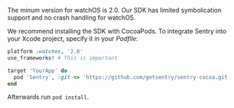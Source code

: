 The minum version for watchOS is 2.0. Our SDK has limited symbolication support and no crash handling for watchOS.

We recommend installing the SDK with CocoaPods. To integrate Sentry into your Xcode project, specify it in your _Podfile_:

```ruby
platform :watchos, '2.0'
use_frameworks! # This is important

target 'YourApp' do
  pod 'Sentry', :git => 'https://github.com/getsentry/sentry-cocoa.git', :tag => '{{ packages.version('sentry.cocoa') }}'
end
```

Afterwards run `pod install`.
